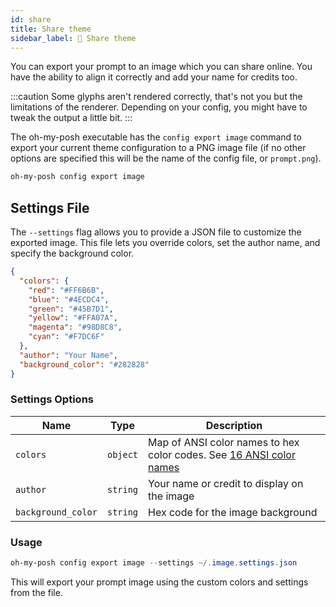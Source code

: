 ```yaml
---
id: share
title: Share theme
sidebar_label: 📸 Share theme
---
```


You can export your prompt to an image which you can share online. You have the ability to align
it correctly and add your name for credits too.

:::caution
Some glyphs aren't rendered correctly, that's not you but the limitations of the renderer.
Depending on your config, you might have to tweak the output a little bit.
:::

The oh-my-posh executable has the `config export image` command to export your current theme configuration
to a PNG image file (if no other options are specified this will be the name of the config file, or `prompt.png`).

```powershell
oh-my-posh config export image
```

## Settings File

The `--settings` flag allows you to provide a JSON file to customize the exported image. This file lets you
override colors, set the author name, and specify the background color.

```json title="~/.image.settings.json"
{
  "colors": {
    "red": "#FF6B6B",
    "blue": "#4ECDC4",
    "green": "#45B7D1",
    "yellow": "#FFA07A",
    "magenta": "#98D8C8",
    "cyan": "#F7DC6F"
  },
  "author": "Your Name",
  "background_color": "#282828"
}
```

### Settings Options

| Name               | Type     | Description                                                                   |
| ------------------ | -------- | ----------------------------------------------------------------------------- |
| `colors`           | `object` | Map of ANSI color names to hex color codes. See [16 ANSI color names][colors] |
| `author`           | `string` | Your name or credit to display on the image                                   |
| `background_color` | `string` | Hex code for the image background                                             |

### Usage

```powershell
oh-my-posh config export image --settings ~/.image.settings.json
```

This will export your prompt image using the custom colors and settings from the file.

[colors]: /docs/configuration/colors#standard-colors
